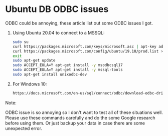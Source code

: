 # Ubuntu DB ODBC issues

ODBC could be annoying, these article list out some ODBC issues I got.

1. Using Ubuntu 20.04 to connect to a MSSQL:

   ```bash
   sudo su
   curl https://packages.microsoft.com/keys/microsoft.asc | apt-key add -
   curl https://packages.microsoft.com/config/ubuntu/19.10/prod.list > /etc/apt/sources.list.d/mssql-release.list
   exit
   sudo apt-get update
   sudo ACCEPT_EULA=Y apt-get install -y msodbcsql17
   sudo ACCEPT_EULA=Y apt-get install -y mssql-tools
   sudo apt-get install unixodbc-dev
   ```

2. For Windows 10:

   ```bash
   https://docs.microsoft.com/en-us/sql/connect/odbc/download-odbc-driver-for-sql-server
   ```

Note:

ODBC issue is so annoying so I don't want to test all of these situations well. Please use these commands carefully and do the some Google research before using them. Or just backup your data in case there are some unexpected error.
